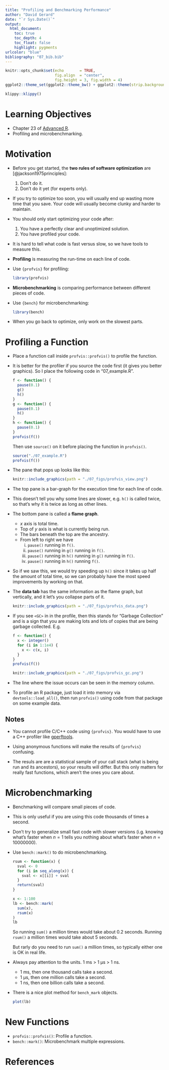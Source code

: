 ```yaml
---
title: "Profiling and Benchmarking Performance"
author: "David Gerard"
date: "`r Sys.Date()`"
output:  
  html_document:
    toc: true
    toc_depth: 4
    toc_float: false
    highlight: pygments
urlcolor: "blue"
bibliography: "07_bib.bib"
---
```


```r
knitr::opts_chunk$set(echo       = TRUE, 
                      fig.align  = "center",
                      fig.height = 3, fig.width = 4)
ggplot2::theme_set(ggplot2::theme_bw() + ggplot2::theme(strip.background = ggplot2::element_rect(fill = "white")))
```

```r
klippy::klippy()
```

# Learning Objectives

- Chapter 23 of [Advanced R](https://adv-r.hadley.nz/).
- Profiling and microbenchmarking.

# Motivation

- Before you get started, the **two rules of software optimization** are [@jackson1975principles]:
    1. Don't do it.
    2. Don’t do it yet (for experts only).

- If you try to optimize too soon, you will usually end up wasting more time that you save. Your code will usually become clunky and harder to maintain.

- You should only start optimizing your code after:
    1. You have a perfectly clear and unoptimized solution.
    2. You have profiled your code.

- It is hard to tell what code is fast versus slow, so we have tools to measure this.

- **Profiling** is measuring the run-time on each line of code.

- Use `{profvis}` for profiling:

    ```r
    library(profvis)
    ```

- **Microbenchmarking** is comparing performance between different pieces of code.

- Use `{bench}` for microbenchmarking:

    ```r
    library(bench)
    ```

- When you go back to optimize, only work on the slowest parts.

# Profiling a Function

- Place a function call inside `profvis::profvis()` to profile the function.

- It is better for the profiler if you source the code first (it gives you better graphics). So I place the following code in "07_example.R". 

    ```r
    f <- function() {
      pause(0.1)
      g()
      h()
    }
    g <- function() {
      pause(0.1)
      h()
    }
    h <- function() {
      pause(0.1)
    }
    profvis(f())
    ```
    
    Then use `source()` on it before placing the function in `profvis()`.
    
    ```r
    source("./07_example.R")
    profvis(f())
    ```

- The pane that pops up looks like this:    

    ```r
    knitr::include_graphics(path = "./07_figs/profvis_view.png")
    ```

- The top pane is a bar-graph for the execution time for each line of code. 

- This doesn't tell you why some lines are slower, e.g. `h()` is called twice, so that's why it is twice as long as other lines.

- The bottom pane is called a **flame graph**.
    - $x$ axis is total time.
    - Top of $y$ axis is what is currently being run.
    - The bars beneath the top are the ancestry.
    - From left to right we have 
        i. `pause()` running in `f()`.
        ii. `pause()` running in `g()` running in `f()`.
        iii. `pause()` running in `h()` running in `g()` running in `f()`.
        iv. `pause()` running in `h()` running `f()`.

- So if we saw this, we would try speeding up `h()` since it takes up half the amount of total time, so we can probably have the most speed improvements by working on that.

- The **data tab** has the same information as the flame graph, but vertically, and it let's you collapse parts of it.

    ```r
    knitr::include_graphics(path = "./07_figs/profvis_data.png")
    ```
    
- If you see `<GC>` in in the profile, then this stands for "Garbage Collection" and is a sign that you are making lots and lots of copies that are being garbage collected. E.g.

    ```r
    f <- function() {
      x <- integer()
      for (i in 1:1e4) {
        x <- c(x, i)
      }
    }
    profvis(f())
    ```

    ```r
    knitr::include_graphics(path = "./07_figs/profvis_gc.png")
    ```

- The line where the issue occurs can be seen in the memory column.

- To profile an R package, just load it into memory via `devtools::load_all()`, then run `profvis()` using code from that package on some example data.

## Notes

- You cannot profile C/C++ code using `{profvis}`. You would have to use a C++ profiler like [gperftools](https://github.com/gperftools/gperftools).

- Using anonymous functions will make the results of `{profvis}` confusing.

- The resuls are are a statistical sample of your call stack (what is being run and its ancestors), so your results will differ. But this only matters for really fast functions, which aren't the ones you care about.

# Microbenchmarking

- Benchmarking will compare small pieces of code.

- This is only useful if you are using this code thousands of times a second.

- Don't try to generalize small fast code with slower versions (i.g. knowing what's faster when $n=1$ tells you nothing about what's faster when $n = 10000000$).

- Use `bench::mark()` to do microbenchmarking.

    ```r
    rsum <- function(x) {
      sval <- 0
      for (i in seq_along(x)) {
        sval <- x[[i]] + sval
      }
      return(sval)
    }
    
    x <- 1:100
    lb <- bench::mark(
      sum(x),
      rsum(x)
    )
    lb
    ```

    So running `sum()` a million times would take about 0.2 seconds. Running `rsum()` a million times would take about 5 seconds.
    
    But rarly do you need to run `sum()` a million times, so typically either one is OK in real life.

- Always pay attention to the units. 1 ms $>$ 1 µs $>$ 1 ns.
    - 1 ms, then one thousand calls take a second.
    - 1 µs, then one million calls take a second.
    - 1 ns, then one billion calls take a second.

- There is a nice plot method for `bench_mark` objects.

    ```r
    plot(lb)
    ```

# New Functions

- `profvis::profvis()`: Profile a function.
- `bench::mark()`: Microbenchmark multiple expressions.

# References

